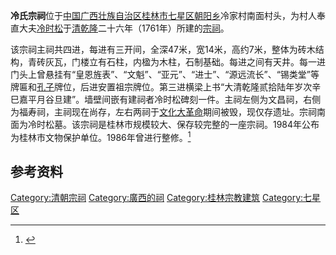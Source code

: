 {{文物保护单位
| 级别 = 市县级
| 省名 = 广西壮族自治区
| 市/县名 = 桂林市
| 图片 = 冷氏宗祠 9400.jpg
| 名称 = 冷氏宗祠
| 编号 = 
| 分类 = 古建筑
| 时代 = [[清|清]]
| 所在 = [[桂林市|桂林市]][[七星区|七星区]]
| 登录 = 1984年
}}
'''冷氏宗祠'''位于[[中国|中国]][[广西壮族自治区|广西壮族自治区]][[桂林市|桂林市]][[七星区|七星区]][[朝阳乡|朝阳乡]]冷家村南面村头，为村人奉直大夫[[冷时松|冷时松]]于[[清|清]][[乾隆|乾隆]]二十六年（1761年）所建的[[宗祠|宗祠]]。

该宗祠主祠共四进，每进有三开间，全深47米，宽14米，高约7米，整体为砖木结构，青砖灰瓦，门楼立有石柱，内楹为木柱，石制基础。每进之间有天井。每一进门头上曾悬挂有“皇恩旌表”、“文魁”、“亚元”、“进士”、“源远流长”、“锡类堂”等牌匾和[[孔子|孔子]]牌位，后进安置祖宗牌位。第三进横梁上书“大清乾隆贰拾陆年岁次辛巳嘉平月谷旦建”。墙壁间嵌有建祠者冷时松碑刻一件。主祠左侧为文昌祠，右侧为福寿祠，主祠现在尚存，左右两祠于[[文化大革命|文化大革命]]期间被毁，现仅存遗址。宗祠南面为冷时松墓。该宗祠是桂林市规模较大、保存较完整的一座宗祠。1984年公布为桂林市文物保护单位。1986年曾进行整修。<ref>{{Cite web |url=http://www.gxdqw.com/bin/mse.exe?seachword=&K=b&A=10&rec=215&run=13 |title=桂林市志·文物志·第二章 古建筑·第四节 其他建筑 |accessdate=2012-03-03 |archive-date=2019-08-26 |archive-url=https://web.archive.org/web/20190826052905/http://www.gxdqw.com/bin/mse.exe?seachword=&K=b&A=10&rec=215&run=13 |dead-url=yes }}</ref>

==参考资料==
{{reflist}}
{{commons|Category:Leng Shi Zong Ci}}

[[Category:清朝宗祠|Category:清朝宗祠]]
[[Category:廣西的祠|Category:廣西的祠]]
[[Category:桂林宗教建筑|Category:桂林宗教建筑]]
[[Category:七星区|Category:七星区]]